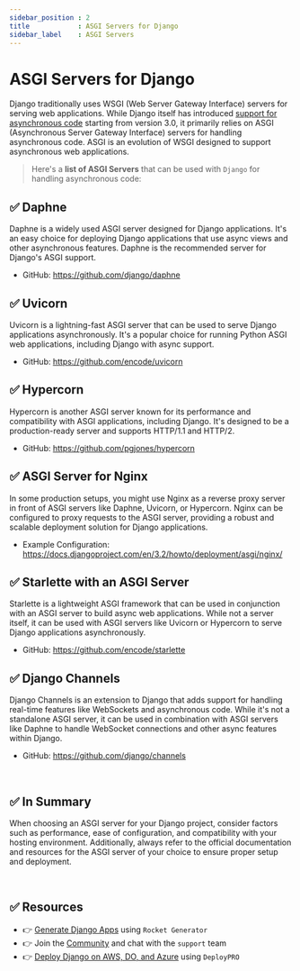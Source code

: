 ```yaml
---
sidebar_position : 2
title            : ASGI Servers for Django
sidebar_label    : ASGI Servers
---
```


# ASGI Servers for Django

Django traditionally uses WSGI (Web Server Gateway Interface) servers for serving web applications. 
While Django itself has introduced [support for asynchronous code](./async-support) starting from version 3.0, 
it primarily relies on ASGI (Asynchronous Server Gateway Interface) servers for handling asynchronous code. ASGI is an evolution of WSGI designed to support asynchronous web applications. 

> Here's a **list of ASGI Servers** that can be used with `Django` for handling asynchronous code:

## ✅ **Daphne** 

Daphne is a widely used ASGI server designed for Django applications. It's an easy choice for deploying Django applications that use async views and other asynchronous features. 
Daphne is the recommended server for Django's ASGI support.

- GitHub: https://github.com/django/daphne

## ✅ **Uvicorn** 

Uvicorn is a lightning-fast ASGI server that can be used to serve Django applications asynchronously. 
It's a popular choice for running Python ASGI web applications, including Django with async support.

- GitHub: https://github.com/encode/uvicorn

## ✅ **Hypercorn** 

Hypercorn is another ASGI server known for its performance and compatibility with ASGI applications, including Django. It's designed to be a production-ready server and supports HTTP/1.1 and HTTP/2.

- GitHub: https://github.com/pgjones/hypercorn

## ✅ **ASGI Server for Nginx** 

In some production setups, you might use Nginx as a reverse proxy server in front of ASGI servers like Daphne, Uvicorn, or Hypercorn. 
Nginx can be configured to proxy requests to the ASGI server, providing a robust and scalable deployment solution for Django applications.

- Example Configuration: https://docs.djangoproject.com/en/3.2/howto/deployment/asgi/nginx/

## ✅ **Starlette with an ASGI Server** 

Starlette is a lightweight ASGI framework that can be used in conjunction with an ASGI server to build async web applications. While not a server itself, it can be used with ASGI servers like Uvicorn or Hypercorn to serve Django applications asynchronously.

- GitHub: https://github.com/encode/starlette

## ✅ **Django Channels** 

Django Channels is an extension to Django that adds support for handling real-time features like WebSockets and asynchronous code. While it's not a standalone ASGI server, it can be used in combination with ASGI servers like Daphne to handle WebSocket connections and other async features within Django.

- GitHub: https://github.com/django/channels

<br />

## ✅ In Summary

When choosing an ASGI server for your Django project, consider factors such as performance, ease of configuration, and compatibility with your hosting environment. 
Additionally, always refer to the official documentation and resources for the ASGI server of your choice to ensure proper setup and deployment.

<br />

## ✅ Resources

- 👉 [Generate Django Apps](https://app-generator.dev/django/) using `Rocket Generator`
- 👉 Join the [Community](https://discord.gg/fZC6hup) and chat with the `support` team 
- 👉 [Deploy Django on AWS, DO, and Azure](https://www.docs.deploypro.dev/) using `DeployPRO`
